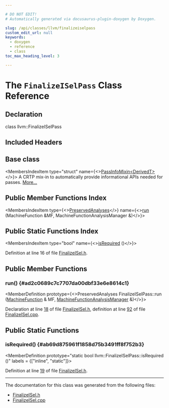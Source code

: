```yaml
---

# DO NOT EDIT!
# Automatically generated via docusaurus-plugin-doxygen by Doxygen.

slug: /api/classes/llvm/finalizeiselpass
custom_edit_url: null
keywords:
  - doxygen
  - reference
  - class
toc_max_heading_level: 3

---
```





# The `FinalizeISelPass` Class Reference

<DoxygenPage pluginConfig={pluginConfig}>



## Declaration

<CodeBlock>class llvm::FinalizeISelPass</CodeBlock>

## Included Headers

<IncludesList>
<IncludesListItem
  filePath="llvm/CodeGen/FinalizeISel.h"
  permalink="/docs/api/files/include/include/llvm/include/llvm/codegen/finalizeisel-h"
  isLocal="true" />
</IncludesList>

## Base class

<MembersIndex>

<MembersIndexItem
  type="struct"
  name={<><a href="/docs/api/structs/llvm/passinfomixin">PassInfoMixin&lt;DerivedT&gt;</a></>}>
A CRTP mix-in to automatically provide informational APIs needed for passes. <a href="/docs/api/structs/llvm/passinfomixin/#details">More...</a>
</MembersIndexItem>

</MembersIndex>

## Public Member Functions Index

<MembersIndex>

<MembersIndexItem
  type={<><a href="/docs/api/classes/llvm/preservedanalyses">PreservedAnalyses</a></>}
  name={<><a href="#ad2c0689c7c7707da00dbf33e6e8614c1">run</a> (MachineFunction &amp;MF, MachineFunctionAnalysisManager &amp;)</>}>
</MembersIndexItem>

</MembersIndex>

## Public Static Functions Index

<MembersIndex>

<MembersIndexItem
  type="bool"
  name={<><a href="#ab69d875961f1858d75b3491ff8f752b3">isRequired</a> ()</>}>
</MembersIndexItem>

</MembersIndex>


Definition at line 16 of file <a href="/docs/api/files/include/include/llvm/include/llvm/codegen/finalizeisel-h">FinalizeISel.h</a>.

<SectionDefinition>

## Public Member Functions

### run() {#ad2c0689c7c7707da00dbf33e6e8614c1}

<MemberDefinition
  prototype={<>PreservedAnalyses FinalizeISelPass::run (<a href="/docs/api/classes/llvm/machinefunction">MachineFunction</a> &amp; MF, <a href="/docs/api/namespaces/llvm/#a064825a8817522ca733ac413a7122d36">MachineFunctionAnalysisManager</a> &amp;)</>}>

Declaration at line <a href="/docs/api/files/include/include/llvm/include/llvm/codegen/finalizeisel-h/#l00018">18</a> of file <a href="/docs/api/files/include/include/llvm/include/llvm/codegen/finalizeisel-h">FinalizeISel.h</a>, definition at line <a href="/docs/api/files/lib/lib/codegen/finalizeisel-cpp/#l00092">92</a> of file <a href="/docs/api/files/lib/lib/codegen/finalizeisel-cpp">FinalizeISel.cpp</a>.
</MemberDefinition>

</SectionDefinition>

<SectionDefinition>

## Public Static Functions

### isRequired() {#ab69d875961f1858d75b3491ff8f752b3}

<MemberDefinition
  prototype="static bool llvm::FinalizeISelPass::isRequired ()"
  labels = {["inline", "static"]}>

Definition at line <a href="/docs/api/files/include/include/llvm/include/llvm/codegen/finalizeisel-h/#l00019">19</a> of file <a href="/docs/api/files/include/include/llvm/include/llvm/codegen/finalizeisel-h">FinalizeISel.h</a>.
</MemberDefinition>

</SectionDefinition>

<hr/>

The documentation for this class was generated from the following files:

<ul>
<li><a href="/docs/api/files/include/include/llvm/include/llvm/codegen/finalizeisel-h">FinalizeISel.h</a></li>
<li><a href="/docs/api/files/lib/lib/codegen/finalizeisel-cpp">FinalizeISel.cpp</a></li>
</ul>

</DoxygenPage>
